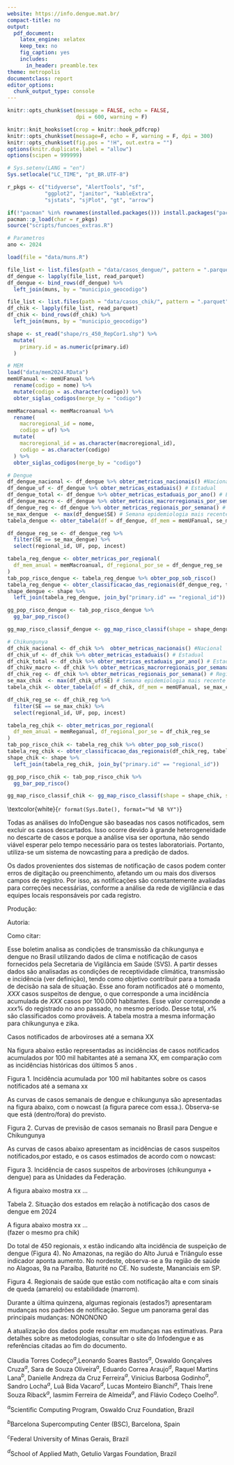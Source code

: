 ```yaml
---
website: https://info.dengue.mat.br/
compact-title: no
output:
  pdf_document:
    latex_engine: xelatex
    keep_tex: no
    fig_caption: yes
    includes:
      in_header: preamble.tex
theme: metropolis
documentclass: report
editor_options:
  chunk_output_type: console
---
```


```r
knitr::opts_chunk$set(message = FALSE, echo = FALSE, 
                      dpi = 600, warning = F)

knitr::knit_hooks$set(crop = knitr::hook_pdfcrop)
knitr::opts_chunk$set(message=F, echo = F, warning = F, dpi = 300)
knitr::opts_chunk$set(fig.pos = "!H", out.extra = "")
options(knitr.duplicate.label = "allow")
options(scipen = 999999)

# Sys.setenv(LANG = "en")
Sys.setlocale("LC_TIME", "pt_BR.UTF-8")
```

```r
r_pkgs <- c("tidyverse", "AlertTools", "sf",
            "ggplot2", "janitor", "kableExtra", 
            "sjstats", "sjPlot", "gt", "arrow")

if(!"pacman" %in% rownames(installed.packages())) install.packages("pacman")
pacman::p_load(char = r_pkgs)
source("scripts/funcoes_extras.R")
```

```r
# Parametros
ano <- 2024
```

```r
load(file = "data/muns.R") 

file_list <- list.files(path = "data/casos_dengue/", pattern = ".parquet", full.names = TRUE)
df_dengue <- lapply(file_list, read_parquet)
df_dengue <- bind_rows(df_dengue) %>% 
  left_join(muns, by = "municipio_geocodigo")

file_list <- list.files(path = "data/casos_chik/", pattern = ".parquet", full.names = TRUE)
df_chik <- lapply(file_list, read_parquet)
df_chik <- bind_rows(df_chik) %>% 
  left_join(muns, by = "municipio_geocodigo")

shape <- st_read("shape/rs_450_RepCor1.shp") %>% 
  mutate(
    primary.id = as.numeric(primary.id)
  )
```


```r
# MEM
load("data/mem2024.RData")
memUFanual <- memUFanual %>% 
  rename(codigo = nome) %>% 
  mutate(codigo = as.character(codigo)) %>% 
  obter_siglas_codigos(merge_by = "codigo")

memMacroanual <- memMacroanual %>% 
  rename(
    macroregional_id = nome,
    codigo = uf) %>% 
  mutate(
    macroregional_id = as.character(macroregional_id),
    codigo = as.character(codigo)
  ) %>% 
  obter_siglas_codigos(merge_by = "codigo")


```


```r
# Dengue
df_dengue_nacional <- df_dengue %>% obter_metricas_nacionais() #Nacional
df_dengue_uf <- df_dengue %>% obter_metricas_estaduais() # Estadual
df_dengue_total <- df_dengue %>% obter_metricas_estaduais_por_ano() # Estadual (por ano)
df_dengue_macro <- df_dengue %>% obter_metricas_macrorregionais_por_semana() # Macroregional (por semana)
df_dengue_reg <- df_dengue %>% obter_metricas_regionais_por_semana() # Regional
se_max_dengue  <- max(df_dengue$SE) # Semana epidemiologia mais recente
tabela_dengue <- obter_tabela(df = df_dengue, df_mem = memUFanual, se_max_dengue) # Tabela Estadual

df_dengue_reg_se <- df_dengue_reg %>% 
  filter(SE == se_max_dengue) %>%
  select(regional_id, UF, pop, incest)

tabela_reg_dengue <- obter_metricas_por_regional(
  df_mem_anual = memMacroanual, df_regional_por_se = df_dengue_reg_se
)
tab_pop_risco_dengue <- tabela_reg_dengue %>% obter_pop_sob_risco()
tabela_reg_dengue <- obter_classificacao_das_regionais(df_dengue_reg, tabela_reg_dengue)
shape_dengue <- shape %>%
  left_join(tabela_reg_dengue, join_by("primary.id" == "regional_id"))

gg_pop_risco_dengue <- tab_pop_risco_dengue %>% 
  gg_bar_pop_risco()

gg_map_risco_classif_dengue <- gg_map_risco_classif(shape = shape_dengue, se_max = se_max_dengue)
```


```r
# Chikungunya
df_chik_nacional <- df_chik %>%  obter_metricas_nacionais() #Nacional
df_chik_uf <- df_chik %>% obter_metricas_estaduais() # Estadual
df_chik_total <- df_chik %>% obter_metricas_estaduais_por_ano() # Estadual (por ano)
df_chikv_macro <- df_chik %>% obter_metricas_macrorregionais_por_semana() # Macroregional (por semana)
df_chik_reg <- df_chik %>% obter_metricas_regionais_por_semana() # Regional
se_max_chik  <- max(df_chik_uf$SE) # Semana epidemiologia mais recente
tabela_chik <- obter_tabela(df = df_chik, df_mem = memUFanual, se_max_chik) # Tabela Estadual

df_chik_reg_se <- df_chik_reg %>% 
  filter(SE == se_max_chik) %>%
  select(regional_id, UF, pop, incest)

tabela_reg_chik <- obter_metricas_por_regional(
  df_mem_anual = memReganual, df_regional_por_se = df_chik_reg_se
)
tab_pop_risco_chik <- tabela_reg_chik %>% obter_pop_sob_risco()
tabela_reg_chik <- obter_classificacao_das_regionais(df_chik_reg, tabela_reg_chik)
shape_chik <- shape %>%
  left_join(tabela_reg_chik, join_by("primary.id" == "regional_id"))

gg_pop_risco_chik <- tab_pop_risco_chik %>% 
  gg_bar_pop_risco()

gg_map_risco_classif_chik <- gg_map_risco_classif(shape = shape_chik, se_max = se_max_chik)
```


\newgeometry{top=20mm, left=10mm, bottom=20mm} 
\pagecolor{UoDDarkBlue}\afterpage{\nopagecolor}

\includegraphics[width=5cm]{images/info_dengue_logo_reverted.png}
<!-- \begin{center} -->
\vspace*{1cm}

\fontsize{70}{75}\selectfont \textcolor{white}{\textbf{Boletim}}

\fontsize{70}{75}\selectfont \textcolor{white}{\textbf{Quinzenal}}

\vspace{10mm}
\Large\textcolor{white}{\textbf{Boletim de situação das arboviroses urbanas no Brasil}}
\newline
\normalsize
\textcolor{white}{`r format(Sys.Date(), format="%d %B %Y")`}
\vspace{120mm}



<!-- \textcolor{white}{Second Author} -->

<!-- \textcolor{white}{And Another} -->

<!-- \textcolor{white}{And Another} -->


\thispagestyle{empty}


<!-- \end{center} -->
\restoregeometry   
\newpage


\begin{center}
\vspace{2cm}
\textbf{INFORME INFODENGUE}

\textbf{Boletim de situação das arboviroses urbanas no Brasil}


\textit{Análises com base nos dados inseridos no SINAN ONLINE até o dia XX/XX/XXXX.\\
Semana epidemiológica xy: INÍCIO – FIM}

\vspace{2cm}
\textbf{AVISOS:}
\end{center}

Todas as análises do InfoDengue são baseadas nos casos notificados, sem excluir os casos descartados. Isso ocorre devido à grande heterogeneidade no descarte de casos e porque a análise visa ser oportuna, não sendo viável esperar pelo tempo necessário para os testes laboratoriais. Portanto, utiliza-se um sistema de nowcasting para a predição de dados.

Os dados provenientes dos sistemas de notificação de casos podem conter erros de digitação ou preenchimento, afetando um ou mais dos diversos campos de registro. Por isso, as notificações são constantemente avaliadas para correções necessárias, conforme a análise da rede de vigilância e das equipes locais responsáveis por cada registro.

\vspace{\fill}
\textbf{Créditos:}

Produção:

Autoria:

Como citar:  

\newpage

\begin{center}
\vspace{2cm}
\textbf{PRINCIPAIS PONTOS EM DESTAQUE}
\vspace{2cm}
\end{center}

<!-- Texto humano -->
\begin{itemize}
\item Atualmente, quase todas as UFs estão com notificação baixa ou em tendência de queda de notificação de dengue. 
\item Amapá, Roraima, Rondônia e Paraíba apresentam tendência de aumento de casos estimados, 
\item Redução no número de municípios isolados no sul, sudeste e nordeste em alerta de transmissão alta para os padrões históricos.. 
\item A curva de incidência parece apresentar um leve padrão de ascendência no momento, diferente do padrão previsto de queda , conforme é visível na figura 1..
\end{itemize}

\newpage
\textbf{Situação das Arboviroses no Brasil}
\vspace{2cm}

Esse boletim analisa as condições de transmissão da chikungunya e dengue no Brasil utilizando dados de clima e notificação de casos fornecidos pela Secretaria de Vigilância em Saúde (SVS). A partir desses dados são analisadas as condições de receptividade climática, transmissão e incidência (ver definição), tendo como objetivo contribuir para a tomada de decisão na sala de situação.
Esse ano foram notificados até o momento, $XXX$ casos suspeitos de dengue, o que corresponde a uma incidência acumulada de $XXX$ casos por 100.000 habitantes. Esse valor corresponde a $xxx\%$ do registrado no ano passado, no mesmo período. Desse total, $x\%$ são classificados como prováveis. 
A tabela mostra a mesma informação para chikungunya e zika.


\textbf{Tabela 1.} Casos notificados de arboviroses até a semana XX

<!-- Adicionar tabela 1 -->


\textbf{Casos Acumulados por Estados}

Na figura abaixo estão representadas as incidências de casos notificados acumulados por 100 mil habitantes até a semana XX, em comparação com as incidências históricas dos últimos 5 anos .

<!-- Adicionar figura 1 -->

Figura 1. Incidência acumulada por 100 mil habitantes sobre os casos notificados até a semana xx

As curvas de casos semanais de dengue e chikungunya são apresentadas na figura abaixo, com o nowcast (a figura parece com essa.). Observa-se que está (dentro/fora) do previsto.

<!-- Adicionar figura 2 -->

Figura 2. Curvas de previsão de casos semanais no Brasil  para Dengue e Chikungunya  

As curvas de casos abaixo apresentam as incidências de casos suspeitos notificados,por estado, e os casos estimados de acordo com o nowcast:  

<!-- Adicionar figura 3 -->

Figura 3. Incidência de casos suspeitos de arboviroses (chikungunya + dengue) para as Unidades da Federação.

\newpage
\textbf{Panorama da tendência dos novos casos de arboviroses em todo o país até a semana atual}
\vspace{2cm}

A figura abaixo mostra xx …  

Tabela 2. Situação dos estados em relação à notificação dos casos de dengue em 2024

<!-- Adicionar tabela 2 -->

A figura abaixo mostra xx …  
(fazer o mesmo pra chik)


\textbf{Estados / Regionais com aumento de Casos }
\vspace{2cm}

Do total de 450 regionais, x estão indicando alta incidência de suspeição de dengue (Figura 4). No Amazonas, na região do Alto Juruá e Triângulo esse indicador aponta aumento. No nordeste, observa-se a 9a região de saúde no Alagoas, 9a na Paraíba, Baturité no CE. No sudeste, Mananciais em SP. 


Figura 4. Regionais de saúde que estão com notificação alta e com sinais de queda (amarelo) ou estabilidade (marrom). 

Durante a última quinzena, algumas regionais (estados?) apresentaram mudanças nos padrões de notificação. Segue um panorama geral das principais mudanças: 
NONONONO


\newpage
\textbf{OBSERVAÇÕES SOBRE A METODOLOGIA}
\vspace{2cm}

A atualização dos dados pode resultar em mudanças nas estimativas. Para detalhes sobre as metodologias, consultar o site do Infodengue e as referências citadas ao fim do documento. 

\vspace{2cm}
\textbf{AUTORES}
\textbf{Equipe do Infodengue:} Claudia Torres Codeço$^{a}$,Leonardo Soares Bastos$^{a}$, Oswaldo Gonçalves Cruza$^{a}$, Sara de Souza Oliveira$^{a}$, Eduardo Correa Araujo$^{d}$, Raquel Martins Lana$^{b}$, Danielle Andreza da Cruz Ferreira$^{a}$, Vinicius Barbosa Godinho$^{a}$, Sandro Locha$^{a}$, Luã Bida Vacaro$^{d}$, Lucas Monteiro Bianchi$^{a}$, Thais Irene Souza Riback$^{a}$, Iasmim Ferreira de Almeida$^{a}$, and Flávio Codeço Coelho$^{a}$. 

$^{a}$Scientific Computing Program, Oswaldo Cruz Foundation, Brazil

$^{b}$Barcelona Supercomputing Center (BSC), Barcelona, Spain

$^{c}$Federal University of Minas Gerais, Brazil

$^{d}$School of Applied Math, Getulio Vargas Foundation, Brazil




<!-- \input{sections/resumo_executivo} -->
